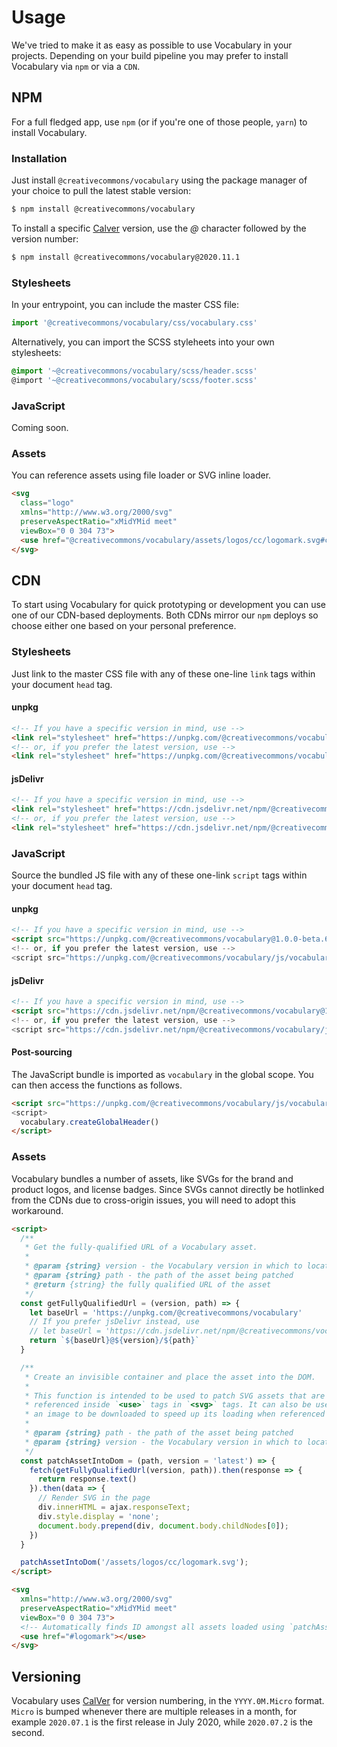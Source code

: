
<Meta title="Vocabulary/Usage" />

# Usage

We've tried to make it as easy as possible to use Vocabulary in your projects. Depending on your build pipeline you
may prefer to install Vocabulary via `npm` or via a `CDN`.

## NPM

For a full fledged app, use `npm` (or if you're one of those people, `yarn`) to install Vocabulary.

### Installation

Just install `@creativecommons/vocabulary` using the package manager of your choice to pull the latest stable version:

```bash
$ npm install @creativecommons/vocabulary
```

To install a specific [Calver](https://calver.org/) version, use the *@* character followed by the version number:

```bash
$ npm install @creativecommons/vocabulary@2020.11.1
```

### Stylesheets

In your entrypoint, you can include the master CSS file:

```js
import '@creativecommons/vocabulary/css/vocabulary.css'
```

Alternatively, you can import the SCSS styleheets into your own stylesheets:

```scss
@import '~@creativecommons/vocabulary/scss/header.scss'
@import '~@creativecommons/vocabulary/scss/footer.scss'
```

### JavaScript

Coming soon.

### Assets

You can reference assets using file loader or SVG inline loader.

```html
<svg
  class="logo"
  xmlns="http://www.w3.org/2000/svg"
  preserveAspectRatio="xMidYMid meet"
  viewBox="0 0 304 73">
  <use href="@creativecommons/vocabulary/assets/logos/cc/logomark.svg#creativecommons"></use>
</svg>
```

## CDN

To start using Vocabulary for quick prototyping or development you can use one of our CDN-based deployments. Both CDNs
mirror our `npm` deploys so choose either one based on your personal preference.

### Stylesheets

Just link to the master CSS file with any of these one-line `link` tags within your document `head` tag.

#### unpkg

```html
<!-- If you have a specific version in mind, use -->
<link rel="stylesheet" href="https://unpkg.com/@creativecommons/vocabulary@2020.11.1/css/vocabulary.css">
<!-- or, if you prefer the latest version, use -->
<link rel="stylesheet" href="https://unpkg.com/@creativecommons/vocabulary/css/vocabulary.css">
```

#### jsDelivr

```html
<!-- If you have a specific version in mind, use -->
<link rel="stylesheet" href="https://cdn.jsdelivr.net/npm/@creativecommons/vocabulary@2020.11.1/css/vocabulary.css">
<!-- or, if you prefer the latest version, use -->
<link rel="stylesheet" href="https://cdn.jsdelivr.net/npm/@creativecommons/vocabulary/css/vocabulary.css">
```

### JavaScript

Source the bundled JS file with any of these one-link `script` tags within your document `head` tag.

#### unpkg

```html
<!-- If you have a specific version in mind, use -->
<script src="https://unpkg.com/@creativecommons/vocabulary@1.0.0-beta.6/js/vocabulary.js">
<!-- or, if you prefer the latest version, use -->
<script src="https://unpkg.com/@creativecommons/vocabulary/js/vocabulary.js">
```

#### jsDelivr

```html
<!-- If you have a specific version in mind, use -->
<script src="https://cdn.jsdelivr.net/npm/@creativecommons/vocabulary@1.0.0-beta.6/js/vocabulary.js">
<!-- or, if you prefer the latest version, use -->
<script src="https://cdn.jsdelivr.net/npm/@creativecommons/vocabulary/js/vocabulary.js">
```

#### Post-sourcing

The JavaScript bundle is imported as `vocabulary` in the global scope. You can then access the functions as follows.

```html
<script src="https://unpkg.com/@creativecommons/vocabulary/js/vocabulary.js">
<script>
  vocabulary.createGlobalHeader()
</script>
```

### Assets

Vocabulary bundles a number of assets, like SVGs for the brand and product logos, and license badges. Since SVGs cannot directly be hotlinked from the CDNs due to cross-origin issues, you will need to adopt this workaround.

```html
<script>
  /**
   * Get the fully-qualified URL of a Vocabulary asset.
   *
   * @param {string} version - the Vocabulary version in which to locate the asset
   * @param {string} path - the path of the asset being patched
   * @return {string} the fully qualified URL of the asset
   */
  const getFullyQualifiedUrl = (version, path) => {
    let baseUrl = 'https://unpkg.com/@creativecommons/vocabulary'
    // If you prefer jsDelivr instead, use
    // let baseUrl = 'https://cdn.jsdelivr.net/npm/@creativecommons/vocabulary'
    return `${baseUrl}@${version}/${path}`
  }

  /**
   * Create an invisible container and place the asset into the DOM.
   *
   * This function is intended to be used to patch SVG assets that are later
   * referenced inside `<use>` tags in `<svg>` tags. It can also be used to force
   * an image to be downloaded to speed up its loading when referenced again.
   *
   * @param {string} path - the path of the asset being patched
   * @param {string} version - the Vocabulary version in which to locate the asset
   */
  const patchAssetIntoDom = (path, version = 'latest') => {
    fetch(getFullyQualifiedUrl(version, path)).then(response => {
      return response.text()
    }).then(data => {
      // Render SVG in the page
      div.innerHTML = ajax.responseText;
      div.style.display = 'none';
      document.body.prepend(div, document.body.childNodes[0]);
    })
  }

  patchAssetIntoDom('/assets/logos/cc/logomark.svg');
</script>

<svg
  xmlns="http://www.w3.org/2000/svg"
  preserveAspectRatio="xMidYMid meet"
  viewBox="0 0 304 73">
  <!-- Automatically finds ID amongst all assets loaded using `patchAssetIntoDom()` -->
  <use href="#logomark"></use>
</svg>
```

## Versioning

Vocabulary uses [CalVer](https://calver.org/) for version numbering, in the `YYYY.0M.Micro` format. `Micro` is bumped whenever there are multiple releases in a month, for example `2020.07.1` is the first release in July 2020, while `2020.07.2` is the second.
